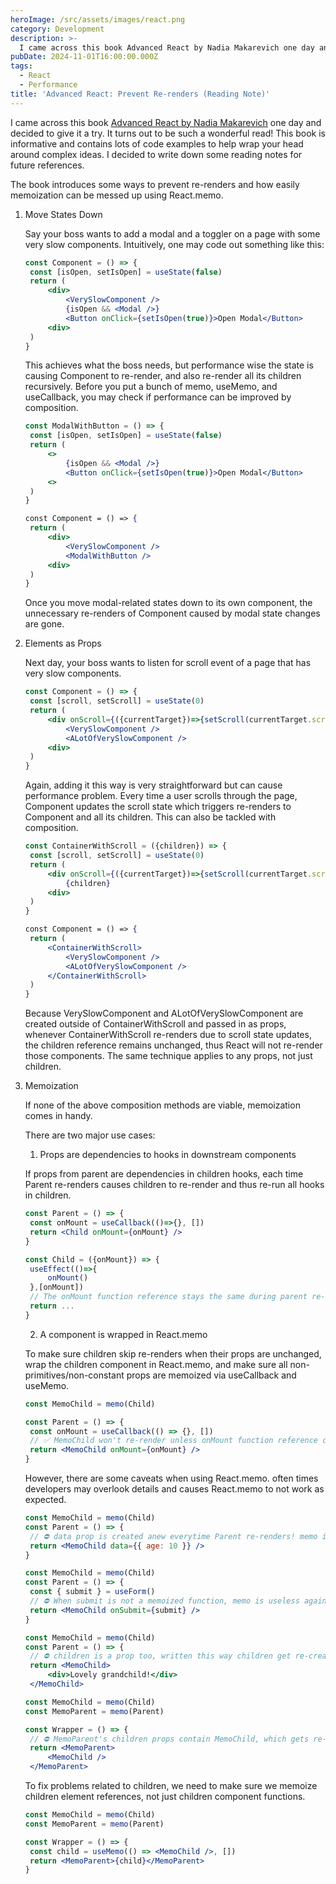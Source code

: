 ```yaml
---
heroImage: /src/assets/images/react.png
category: Development
description: >-
  I came across this book Advanced React by Nadia Makarevich one day and decided to give it a try. It turns out to be such a wonderful read! This book is informative and contains lots of code examples to help wrap your head around complex ideas. I decided to write down some reading notes for future references.
pubDate: 2024-11-01T16:00:00.000Z
tags:
  - React
  - Performance
title: 'Advanced React: Prevent Re-renders (Reading Note)'
---
```


I came across this book [Advanced React by Nadia Makarevich](https://www.advanced-react.com/) one day and decided to give it a try. It turns out to be such a wonderful read! This book is informative and contains lots of code examples to help wrap your head around complex ideas. I decided to write down some reading notes for future references.

The book introduces some ways to prevent re-renders and how easily memoization can be messed up using React.memo.

1. Move States Down

   Say your boss wants to add a modal and a toggler on a page with some very slow components. Intuitively, one may code out something like this:

   ```jsx
   const Component = () => {
   	const [isOpen, setIsOpen] = useState(false)
   	return (
   		<div>
   			<VerySlowComponent />
   			{isOpen && <Modal />}
   			<Button onClick={setIsOpen(true)}>Open Modal</Button>
   		<div>
   	)
   }
   ```

   This achieves what the boss needs, but performance wise the state is causing Component to re-render, and also re-render all its children recursively. Before you put a bunch of memo, useMemo, and useCallback, you may check if performance can be improved by composition.

   ```jsx
   const ModalWithButton = () => {
   	const [isOpen, setIsOpen] = useState(false)
   	return (
   		<>
   			{isOpen && <Modal />}
   			<Button onClick={setIsOpen(true)}>Open Modal</Button>
   		<>
   	)
   }

   const Component = () => {
   	return (
   		<div>
   			<VerySlowComponent />
   			<ModalWithButton />
   		<div>
   	)
   }
   ```

   Once you move modal-related states down to its own component, the unnecessary re-renders of Component caused by modal state changes are gone.

2. Elements as Props

   Next day, your boss wants to listen for scroll event of a page that has very slow components.

   ```jsx
   const Component = () => {
   	const [scroll, setScroll] = useState(0)
   	return (
   		<div onScroll={({currentTarget})=>{setScroll(currentTarget.scrollTop)}}>
   			<VerySlowComponent />
   			<ALotOfVerySlowComponent />
   		<div>
   	)
   }
   ```

   Again, adding it this way is very straightforward but can cause performance problem. Every time a user scrolls through the page, Component updates the scroll state which triggers re-renders to Component and all its children. This can also be tackled with composition.

   ```jsx
   const ContainerWithScroll = ({children}) => {
   	const [scroll, setScroll] = useState(0)
   	return (
   		<div onScroll={({currentTarget})=>{setScroll(currentTarget.scrollTop)}}>
   			{children}
   		<div>
   	)
   }

   const Component = () => {
   	return (
   		<ContainerWithScroll>
   			<VerySlowComponent />
   			<ALotOfVerySlowComponent />
   		</ContainerWithScroll>
   	)
   }
   ```

   Because VerySlowComponent and ALotOfVerySlowComponent are created outside of ContainerWithScroll and passed in as props, whenever ContainerWithScroll re-renders due to scroll state updates, the children reference remains unchanged, thus React will not re-render those components. The same technique applies to any props, not just children.

3. Memoization

   If none of the above composition methods are viable, memoization comes in handy.

   There are two major use cases:

   1. Props are dependencies to hooks in downstream components

   If props from parent are dependencies in children hooks, each time Parent re-renders causes children to re-render and thus re-run all hooks in children.

   ```jsx
   const Parent = () => {
   	const onMount = useCallback(()=>{}, [])
   	return <Child onMount={onMount} />
   }

   const Child = ({onMount}) => {
   	useEffect(()=>{
   		onMount()
   	},[onMount])
   	// The onMount function reference stays the same during parent re-renders, so useEffect won't be re-run.
   	return ...
   }
   ```

   2. A component is wrapped in React.memo

   To make sure children skip re-renders when their props are unchanged, wrap the children component in React.memo, and make sure all non-primitives/non-constant props are memoized via useCallback and useMemo.

   ```jsx
   const MemoChild = memo(Child)

   const Parent = () => {
   	const onMount = useCallback(() => {}, [])
   	// ✅ MemoChild won't re-render unless onMount function reference changes.
   	return <MemoChild onMount={onMount} />
   }
   ```

   However, there are some caveats when using React.memo. often times developers may overlook details and causes React.memo to not work as expected.

   ```jsx
   const MemoChild = memo(Child)
   const Parent = () => {
   	// ⛔ data prop is created anew everytime Parent re-renders! memo is now useless.
   	return <MemoChild data={{ age: 10 }} />
   }
   ```

   ```jsx
   const MemoChild = memo(Child)
   const Parent = () => {
   	const { submit } = useForm()
   	// ⛔ When submit is not a memoized function, memo is useless again!
   	return <MemoChild onSubmit={submit} />
   }
   ```

   ```jsx
   const MemoChild = memo(Child)
   const Parent = () => {
   	// ⛔ children is a prop too, written this way children get re-created every re-render. Memo is agian, useless!
   	return <MemoChild>
   		<div>Lovely grandchild!</div>
   	</MemoChild>
   ```

   ```jsx
   const MemoChild = memo(Child)
   const MemoParent = memo(Parent)

   const Wrapper = () => {
   	// ⛔ MemoParent's children props contain MemoChild, which gets re-created every Wrapper re-renders.
   	return <MemoParent>
   		<MemoChild />
   	</MemoParent>
   ```

   To fix problems related to children, we need to make sure we memoize children element references, not just children component functions.

   ```jsx
   const MemoChild = memo(Child)
   const MemoParent = memo(Parent)

   const Wrapper = () => {
   	const child = useMemo(() => <MemoChild />, [])
   	return <MemoParent>{child}</MemoParent>
   }
   ```

